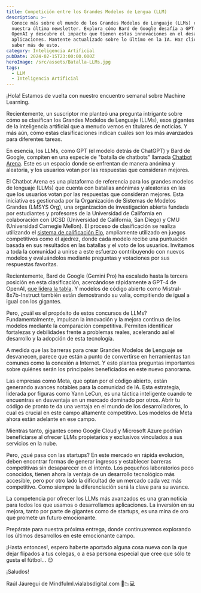 ```yaml
---
title: Competición entre los Grandes Modelos de Lengua (LLM)
description: >-
  Conoce más sobre el mundo de los Grandes Modelos de Lenguaje (LLMs) con
  nuestra última newsletter. Explora cómo Bard de Google desafía a GPT-4 de
  OpenAI y descubre el impacto que tienen estas innovaciones en el desarrollo de
  aplicaciones. Mantente actualizado sobre lo último en la IA. Haz click para
  saber más de esto.
category: Inteligencia Artificial
pubDate: 2024-02-15T23:00:00.000Z
heroImage: /src/assets/Batalla-LLMs.jpg
tags:
  - LLM
  - Inteligencia Artificial
---
```


¡Hola! Estamos de vuelta con nuestro encuentro semanal sobre Machine Learning. 

Recientemente, un suscriptor me planteó una pregunta intrigante sobre cómo se clasifican los Grandes Modelos de Lenguaje (LLMs), esos gigantes de la inteligencia artificial que a menudo vemos en titulares de noticias. Y más aún, cómo estas clasificaciones indican cuáles son los más avanzados para diferentes tareas.

En esencia, los LLMs, como GPT (el modelo detrás de ChatGPT) y Bard de Google, compiten en una especie de "batalla de chatbots" llamada [Chatbot Arena](https://lmsys.org/blog/2023-05-03-arena/ "Chatbot Arena"). Este es un espacio donde se enfrentan de manera anónima y aleatoria, y los usuarios votan por las respuestas que consideran mejores.

El Chatbot Arena es una plataforma de referencia para los grandes modelos de lenguaje (LLMs) que cuenta con batallas anónimas y aleatorias en las que los usuarios votan por las respuestas que consideran mejores. Esta iniciativa es gestionada por la Organización de Sistemas de Modelos Grandes (LMSYS Org), una organización de investigación abierta fundada por estudiantes y profesores de la Universidad de California en colaboración con UCSD (Universidad de California, San Diego) y CMU (Universidad Carnegie Mellon). El proceso de clasificación se realiza utilizando el [sistema de calificación Elo](https://es.wikipedia.org/wiki/Sistema_de_puntuaci%C3%B3n_Elo "Elo"), ampliamente utilizado en juegos competitivos como el ajedrez, donde cada modelo recibe una puntuación basada en sus resultados en las batallas y el voto de los usuarios. Invitamos a toda la comunidad a unirse a este esfuerzo contribuyendo con nuevos modelos y evaluándolos mediante preguntas y votaciones por sus respuestas favoritas.

Recientemente, Bard de Google (Gemini Pro) ha escalado hasta la tercera posición en esta clasificación, acercándose rápidamente a GPT-4 de OpenAI, [que lidera la tabla](https://huggingface.co/spaces/lmsys/chatbot-arena-leaderboard?utm_campaign=The+Batch\&utm_medium=email&_hsmi=293208337&_hsenc=p2ANqtz-_WHycIT9HTykZzpHS9dxfhKkYcL7ov28eMBfNheGnmF_MdA50ulXmGej9er7WAPwyfLKX4zNB2eJZYcHeGZd8jCmb8VA\&utm_content=293208223\&utm_source=hs_email "Arena Elo"). Y modelos de código abierto como Mistral-8x7b-Instruct también están demostrando su valía, compitiendo de igual a igual con los gigantes.

Pero, ¿cuál es el propósito de estos concursos de LLMs? Fundamentalmente, impulsan la innovación y la mejora continua de los modelos mediante la comparación competitiva. Permiten identificar fortalezas y debilidades frente a problemas reales, acelerando así el desarrollo y la adopción de esta tecnología.

A medida que las barreras para crear Grandes Modelos de Lenguaje se desvanecen, parece que están a punto de convertirse en herramientas tan comunes como la conexión a Internet. Y esto plantea preguntas importantes sobre quiénes serán los principales beneficiados en este nuevo panorama.

Las empresas como Meta, que optan por el código abierto, están generando avances notables para la comunidad de IA. Esta estrategia, liderada por figuras como Yann LeCun, es una táctica inteligente cuando te encuentras en desventaja en un mercado dominado por otros. Abrir tu código de pronto te da una ventaja en el mundo de los desarrolladores, lo cual es crucial en este campo altamente competitivo. Los modelos de Meta ahora están adelante en ese campo.

Mientras tanto, gigantes como Google Cloud y Microsoft Azure podrían beneficiarse al ofrecer LLMs propietarios y exclusivos vinculados a sus servicios en la nube.

Pero, ¿qué pasa con las startups? En este mercado en rápida evolución, deben encontrar formas de generar ingresos y establecer barreras competitivas sin desaparecer en el intento. Los pequeños laboratorios poco conocidos, tienen ahora la ventaja de un desarrollo tecnológico más accesible, pero por otro lado la dificultad de un mercado cada vez más competitivo. Como siempre la diferenciación será la clave para su avance.

La competencia por ofrecer los LLMs más avanzados es una gran noticia para todos los que usamos o desarrollamos aplicaciones. La inversión en su mejora, tanto por parte de gigantes como de startups, es una mina de oro que promete un futuro emocionante.

Prepárate para nuestra próxima entrega, donde continuaremos explorando los últimos desarrollos en este emocionante campo.

¡Hasta entonces!, espero haberte aportado alguna cosa nueva con la que dejar flipados a tus colegas, o a esa persona especial que cree que sólo te gusta el fútbol... 😉

¡Saludos!

Raúl Jáuregui de Mindfulml.vialabsdigital.com 🌟📉💻
